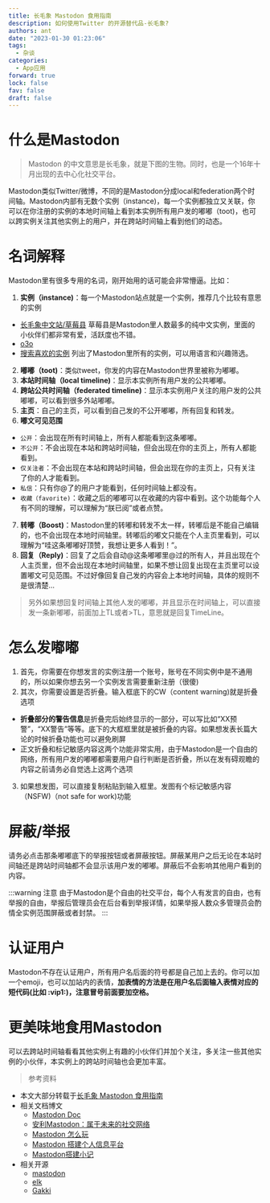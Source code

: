 ```yaml
---
title: 长毛象 Mastodon 食用指南
description: 如何使用Twitter 的开源替代品-长毛象?
authors: ant
date: "2023-01-30 01:23:06"
tags:
  - 杂谈
categories:
  - App应用
forward: true
lock: false
fav: false
draft: false
---
```


# 什么是Mastodon

> Mastodon 的中文意思是长毛象，就是下图的生物。同时，也是一个16年十月出现的去中心化社交平台。

Mastodon类似Twitter/微博，不同的是Mastodon分成local和federation两个时间轴。Mastodon内部有无数个实例（instance)，每一个实例都独立又关联，你可以在你注册的实例的本地时间轴上看到本实例所有用户发的嘟嘟（toot)，也可以跨实例关注其他实例上的用户，并在跨站时间轴上看到他们的动态。

# 名词解释
Mastodon里有很多专用的名词，刚开始用的话可能会非常懵逼。比如：

1. **实例（instance)**：每一个Mastodon站点就是一个实例，推荐几个比较有意思的实例
  - [长毛象中文站/草莓县](https://cmx.im/) 草莓县是Mastodon里人数最多的纯中文实例，里面的小伙伴们都非常有爱，活跃度也不错。
  - [o3o](https://o3o.ca/)
  - [搜索喜欢的实例](https://instances.social/) 列出了Mastodon里所有的实例，可以用语言和兴趣筛选。
2. **嘟嘟（toot)**：类似tweet，你发的内容在Mastodon世界里被称为嘟嘟。
3. **本站时间轴（local timeline)**：显示本实例所有用户发的公共嘟嘟。
4. **跨站公共时间轴（federated timeline)**：显示本实例用户关注的用户发的公共嘟嘟，可以看到很多外站嘟嘟。
5. **主页**：自己的主页，可以看到自己发的不公开嘟嘟，所有回复和转发。
6. **嘟文可见范围**
  - `公开`：会出现在所有时间轴上，所有人都能看到这条嘟嘟。
  - `不公开`：不会出现在本站和跨站时间轴，但会出现在你的主页上，所有人都能看到。
  - `仅关注者`：不会出现在本站和跨站时间轴，但会出现在你的主页上，只有关注了你的人才能看到。
  - `私信`：只有你@了的用户才能看到，任何时间轴上都没有。
  - `收藏（favorite)`：收藏之后的嘟嘟可以在收藏的内容中看到。这个功能每个人有不同的理解，可以理解为“朕已阅”或者点赞。
7. **转嘟（Boost)**：Mastodon里的转嘟和转发不太一样，转嘟后是不能自己编辑的，也不会出现在本地时间轴里。转嘟后的嘟文只能在个人主页里看到，可以理解为“哇这条嘟嘟好顶赞，我想让更多人看到！”。
8. **回复（Reply)**：回复了之后会自动@这条嘟嘟里@过的所有人，并且出现在个人主页里，但不会出现在本地时间轴里，如果不想让回复出现在主页里可以设置嘟文可见范围。不过好像回复自己发的内容会上本地时间轴，具体的规则不是很清楚...

> 另外如果想回复时间轴上其他人发的嘟嘟，并且显示在时间轴上，可以直接发一条新嘟嘟，前面加上TL或者>TL，意思就是回复TimeLine。


# 怎么发嘟嘟
1. 首先，你需要在你想发言的实例注册一个账号，账号在不同实例中是不通用的，所以如果你想去另一个实例发言需要重新注册（很傻)
2. 其次，你需要设置是否折叠。输入框底下的CW（content warning)就是折叠选项
  - **折叠部分的警告信息**是折叠完后始终显示的一部分，可以写比如“XX预警”，“XX警告”等等。底下的大框框里就是被折叠的内容。如果想发表长篇大论的时候折叠功能也可以避免刷屏
  - 正文折叠和标记敏感内容这两个功能非常实用，由于Mastodon是一个自由的网络，所有用户发的嘟嘟都需要用户自行判断是否折叠，所以在发有碍观瞻的内容之前请务必自觉选上这两个选项

3. 如果想发图，可以直接复制粘贴到输入框里。发图有个标记敏感内容（NSFW)（not safe for work)功能

# 屏蔽/举报

请务必点击那条嘟嘟底下的举报按钮或者屏蔽按钮。屏蔽某用户之后无论在本站时间轴还是跨站时间轴都不会显示该用户发的嘟嘟。屏蔽后不会影响其他用户看到的内容。

:::warning 注意
由于Mastodon是个自由的社交平台，每个人有发言的自由，也有举报的自由，举报后管理员会在后台看到举报详情，如果举报人数众多管理员会酌情全实例范围屏蔽或者封禁。
:::

# 认证用户

Mastodon不存在认证用户，所有用户名后面的符号都是自己加上去的。你可以加一个emoji，也可以加站内的表情，**加表情的方法是在用户名后面输入表情对应的短代码(比如 :vip1:)，注意冒号前面要加空格。**

# 更美味地食用Mastodon

可以去跨站时间轴看看其他实例上有趣的小伙伴们并加个关注，多关注一些其他实例的小伙伴，本实例上的跨站时间轴也会更加丰富。


> 参考资料

- 本文大部分转载于[长毛象 Mastodon 食用指南](https://jings.blog/misc/how-to-use-mastodon.html)
- 相关文档博文
  - [Mastodon Doc](https://mastodoncn.netlify.app/)
  - [安利Mastodon：属于未来的社交网络](https://linshuirong.cn/blog/2019/02/17/Mastodon：属于未来的社交网络/)
  - [Mastodon 怎么玩](https://yukieyun.net/nonsense/mastodon-benefits-and-how-to/)
  - [Mastodon 搭建个人信息平台](https://soulteary.com/2022/01/24/building-a-personal-information-platform-with-mastodon-part-1.html)
  - [Mastodon搭建小记](https://candinya.com/posts/mastodon-first-meet/)
- 相关开源
  - [mastodon](https://github.com/mastodon/mastodon)
  - [elk](https://github.com/elk-zone/elk)
  - [Gakki](https://github.com/shuiRong/Gakki)
